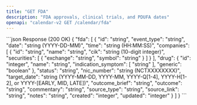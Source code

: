 ```yaml
---
title: "GET FDA"
description: "FDA approvals, clinical trials, and PDUFA dates"
openapi: "calendar-v2 GET /calendar/fda"
---
```


<ResponseExample>
```json Response (200 OK)
{
  "fda": [
    {
      "id": "string",
      "event_type": "string",
      "date": "string (YYYY-DD-MM)",
      "time": "string (HH:MM:SS)",
      "companies": [
        {
          "id": "string",
          "name": "string",
          "cik": "string (10-digit integer)",
          "securities": [
            {
              "exchange": "string",
              "symbol": "string"
            }
          ]
        }
      ],
      "drug": {
        "id": "integer",
        "name": "string",
        "indication_symptom": [
          "string"
        ],
        "generic": "boolean"
      },
      "status": "string",
      "nic_number": "string (NCTXXXXXXXX)",
      "target_date": "string (YYYY-MM-DD, YYYY-MM, YYYY-Q[1-4], YYYY-H[1-2], or YYYY-[EARLY, MID, LATE])",
      "outcome_brief": "string",
      "outcome": "string",
      "commentary": "string",
      "source_type": "string",
      "source_link": "string",
      "notes": "string",
      "created": "integer",
      "updated": "integer"
    }
  ]
}
```
</ResponseExample>